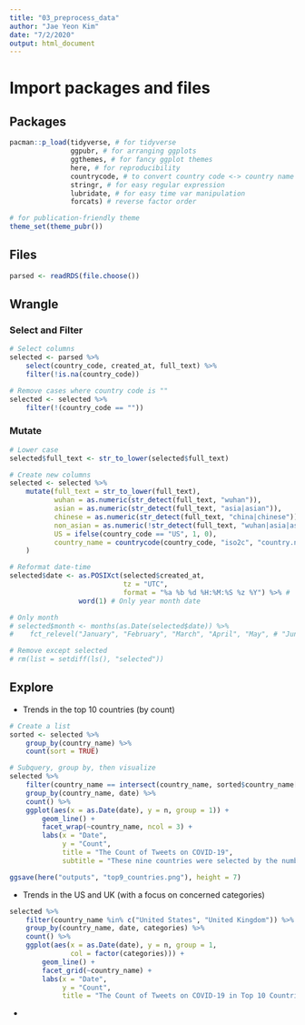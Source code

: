 ```yaml
---
title: "03_preprocess_data"
author: "Jae Yeon Kim"
date: "7/2/2020"
output: html_document
---
```


# Import packages and files 

## Packages

```r

pacman::p_load(tidyverse, # for tidyverse 
               ggpubr, # for arranging ggplots   
               ggthemes, # for fancy ggplot themes
               here, # for reproducibility 
               countrycode, # to convert country code <-> country name 
               stringr, # for easy regular expression
               lubridate, # for easy time var manipulation
               forcats) # reverse factor order 

# for publication-friendly theme 
theme_set(theme_pubr())

```

## Files 

```r

parsed <- readRDS(file.choose())

```

## Wrangle 

### Select and Filter 

```r

# Select columns 
selected <- parsed %>% 
    select(country_code, created_at, full_text) %>%
    filter(!is.na(country_code))

# Remove cases where country code is ""
selected <- selected %>%
    filter(!(country_code == ""))
```

### Mutate 

```r

# Lower case 
selected$full_text <- str_to_lower(selected$full_text)

# Create new columns 
selected <- selected %>%
    mutate(full_text = str_to_lower(full_text),
           wuhan = as.numeric(str_detect(full_text, "wuhan")),
           asian = as.numeric(str_detect(full_text, "asia|asian")),
           chinese = as.numeric(str_detect(full_text, "china|chinese")),
           non_asian = as.numeric(!str_detect(full_text, "wuhan|asia|asian|china|chinese")), 
           US = ifelse(country_code == "US", 1, 0),
           country_name = countrycode(country_code, "iso2c", "country.name")
    )

# Reformat date-time 
selected$date <- as.POSIXct(selected$created_at, 
                            tz = "UTC",
                            format = "%a %b %d %H:%M:%S %z %Y") %>% #
                 word(1) # Only year month date 

# Only month 
# selected$month <- months(as.Date(selected$date)) %>%
#    fct_relevel("January", "February", "March", "April", "May", # "June") # Relevel factor order 

# Remove except selected
# rm(list = setdiff(ls(), "selected"))

```

## Explore 

- Trends in the top 10 countries (by count)

```r

# Create a list 
sorted <- selected %>% 
    group_by(country_name) %>%
    count(sort = TRUE) 

# Subquery, group by, then visualize 
selected %>%
    filter(country_name == intersect(country_name, sorted$country_name[1:9])) %>%
    group_by(country_name, date) %>%
    count() %>%
    ggplot(aes(x = as.Date(date), y = n, group = 1)) +
        geom_line() +
        facet_wrap(~country_name, ncol = 3) +
        labs(x = "Date",
             y = "Count",
             title = "The Count of Tweets on COVID-19",
             subtitle = "These nine countries were selected by the number of tweets.")

ggsave(here("outputs", "top9_countries.png"), height = 7)

```

- Trends in the US and UK (with a focus on concerned categories)

```r
selected %>%
    filter(country_name %in% c("United States", "United Kingdom")) %>%
    group_by(country_name, date, categories) %>%
    count() %>%
    ggplot(aes(x = as.Date(date), y = n, group = 1,
               col = factor(categories))) +
        geom_line() +
        facet_grid(~country_name) +
        labs(x = "Date",
             y = "Count",
             title = "The Count of Tweets on COVID-19 in Top 10 Countries")

```


- 


